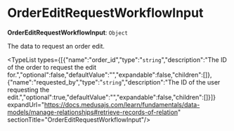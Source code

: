 
# OrderEditRequestWorkflowInput

 **OrderEditRequestWorkflowInput**: `Object`

The data to request an order edit.

<TypeList types={[{"name":"order_id","type":"`string`","description":"The ID of the order to request the edit for.","optional":false,"defaultValue":"","expandable":false,"children":[]},{"name":"requested_by","type":"`string`","description":"The ID of the user requesting the edit.","optional":true,"defaultValue":"","expandable":false,"children":[]}]} expandUrl="https://docs.medusajs.com/learn/fundamentals/data-models/manage-relationships#retrieve-records-of-relation" sectionTitle="OrderEditRequestWorkflowInput"/>
